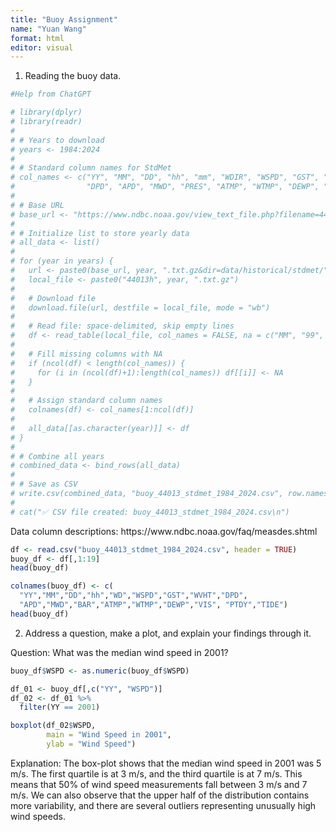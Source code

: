 ```yaml
---
title: "Buoy Assignment"
name: "Yuan Wang"
format: html
editor: visual
---
```


1.  Reading the buoy data.

```r
#Help from ChatGPT

# library(dplyr)
# library(readr)
# 
# # Years to download
# years <- 1984:2024
# 
# # Standard column names for StdMet
# col_names <- c("YY", "MM", "DD", "hh", "mm", "WDIR", "WSPD", "GST", "WVHT",
#                "DPD", "APD", "MWD", "PRES", "ATMP", "WTMP", "DEWP", "VIS", "PTDY", "TIDE")
# 
# # Base URL
# base_url <- "https://www.ndbc.noaa.gov/view_text_file.php?filename=44013h"
# 
# # Initialize list to store yearly data
# all_data <- list()
# 
# for (year in years) {
#   url <- paste0(base_url, year, ".txt.gz&dir=data/historical/stdmet/")
#   local_file <- paste0("44013h", year, ".txt.gz")
#   
#   # Download file
#   download.file(url, destfile = local_file, mode = "wb")
#   
#   # Read file: space-delimited, skip empty lines
#   df <- read_table(local_file, col_names = FALSE, na = c("MM", "99", "99.0", "99.00", "999", "9999", "999.0"))
#   
#   # Fill missing columns with NA
#   if (ncol(df) < length(col_names)) {
#     for (i in (ncol(df)+1):length(col_names)) df[[i]] <- NA
#   }
#   
#   # Assign standard column names
#   colnames(df) <- col_names[1:ncol(df)]
#   
#   all_data[[as.character(year)]] <- df
# }
# 
# # Combine all years
# combined_data <- bind_rows(all_data)
# 
# # Save as CSV
# write.csv(combined_data, "buoy_44013_stdmet_1984_2024.csv", row.names = FALSE)
# 
# cat("✅ CSV file created: buoy_44013_stdmet_1984_2024.csv\n")
```

Data column descriptions: https://www.ndbc.noaa.gov/faq/measdes.shtml

```r
df <- read.csv("buoy_44013_stdmet_1984_2024.csv", header = TRUE)
buoy_df <- df[,1:19]
head(buoy_df)

colnames(buoy_df) <- c(
  "YY","MM","DD","hh","WD","WSPD","GST","WVHT","DPD",
  "APD","MWD","BAR","ATMP","WTMP","DEWP","VIS", "PTDY","TIDE")
head(buoy_df)
```

2.  Address a question, make a plot, and explain your findings through it.

Question: What was the median wind speed in 2001?

```r
buoy_df$WSPD <- as.numeric(buoy_df$WSPD)

df_01 <- buoy_df[,c("YY", "WSPD")]
df_02 <- df_01 %>% 
  filter(YY == 2001)

boxplot(df_02$WSPD, 
        main = "Wind Speed in 2001",
        ylab = "Wind Speed")
```

Explanation: The box-plot shows that the median wind speed in 2001 was 5 m/s. The first quartile is at 3 m/s, and the third quartile is at 7 m/s. This means that 50% of wind speed measurements fall between 3 m/s and 7 m/s. We can also observe that the upper half of the distribution contains more variability, and there are several outliers representing unusually high wind speeds.
